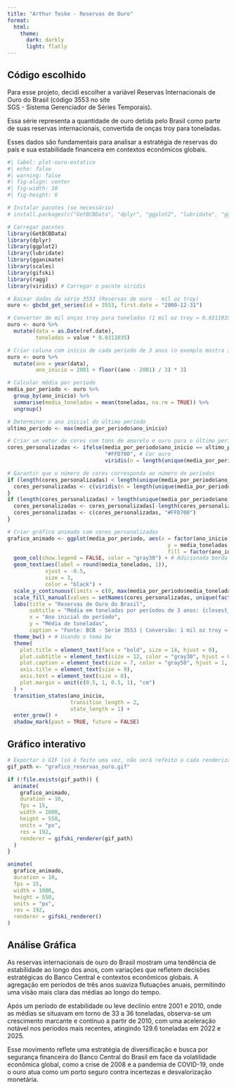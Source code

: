 ---
title: "Arthur Teske - Reservas de Ouro"
format:
  html:
    theme:
      dark: darkly
      light: flatly
---

## Código escolhido

Para esse projeto, decidi escolher a variável Reservas Internacionais de Ouro do Brasil (código 3553 no site 	
SGS - Sistema Gerenciador de Séries Temporais).

  Essa série representa a quantidade de ouro detida pelo Brasil como parte de suas reservas internacionais, convertida de onças troy para toneladas. 
  
Esses dados são fundamentais para analisar a estratégia de reservas do país e sua estabilidade financeira em contextos econômicos globais.

```{r}
#| label: plot-ouro-estatico
#| echo: false
#| warning: false
#| fig-align: center
#| fig-width: 10
#| fig-height: 6

# Instalar pacotes (se necessário)
# install.packages(c("GetBCBData", "dplyr", "ggplot2", "lubridate", "gganimate", "scales", "gifski", "ragg", "viridis"))

# Carregar pacotes
library(GetBCBData)
library(dplyr)
library(ggplot2)
library(lubridate)
library(gganimate)
library(scales)
library(gifski)
library(ragg)
library(viridis) # Carregar o pacote viridis

# Baixar dados da série 3553 (Reservas de ouro - mil oz troy)
ouro <- gbcbd_get_series(id = 3553, first.date = "2000-12-31")

# Converter de mil onças troy para toneladas (1 mil oz troy ≈ 0.0311035 toneladas)
ouro <- ouro %>%
  mutate(data = as.Date(ref.date),
         toneladas = value * 0.0311035)

# Criar coluna com início de cada período de 3 anos (o exemplo mostra 3 anos)
ouro <- ouro %>%
  mutate(ano = year(data),
         ano_inicio = 2001 + floor((ano - 2001) / 3) * 3)

# Calcular média por período
media_por_periodo <- ouro %>%
  group_by(ano_inicio) %>%
  summarise(media_toneladas = mean(toneladas, na.rm = TRUE)) %>%
  ungroup()

# Determinar o ano inicial do último período
ultimo_periodo <- max(media_por_periodo$ano_inicio)

# Criar um vetor de cores com tons de amarelo e ouro para o último período
cores_personalizadas <- ifelse(media_por_periodo$ano_inicio == ultimo_periodo,
                               "#FFD700", # Cor ouro
                               viridis(n = length(unique(media_por_periodo$ano_inicio)) - 1, option = "plasma")[rank(unique(media_por_periodo$ano_inicio))])

# Garantir que o número de cores corresponda ao número de períodos
if (length(cores_personalizadas) < length(unique(media_por_periodo$ano_inicio))) {
  cores_personalizadas <- c(viridis(n = length(unique(media_por_periodo$ano_inicio)) - 1, option = "plasma"), "#FFD700")
}
if (length(cores_personalizadas) > length(unique(media_por_periodo$ano_inicio))) {
  cores_personalizadas <- cores_personalizadas[-length(cores_personalizadas)]
  cores_personalizadas <- c(cores_personalizadas, "#FFD700")
}

# Criar gráfico animado com cores personalizadas
grafico_animado <- ggplot(media_por_periodo, aes(x = factor(ano_inicio),
                                                   y = media_toneladas,
                                                   fill = factor(ano_inicio))) +
  geom_col(show.legend = FALSE, color = "gray30") + # Adicionada borda escura
  geom_text(aes(label = round(media_toneladas, 1)),
            vjust = -0.5,
            size = 3,
            color = "black") +
  scale_y_continuous(limits = c(0, max(media_por_periodo$media_toneladas) * 1.3)) +
  scale_fill_manual(values = setNames(cores_personalizadas, unique(factor(media_por_periodo$ano_inicio)))) +
  labs(title = "Reservas de Ouro do Brasil",
       subtitle = "Média em toneladas por períodos de 3 anos: {closest_state}",
       x = "Ano inicial do período",
       y = "Média de toneladas",
       caption = "Fonte: BCB - Série 3553 | Conversão: 1 mil oz troy ≈ 0.0311035 t") +
  theme_bw() + # Usando o tema bw
  theme(
    plot.title = element_text(face = "bold", size = 14, hjust = 0),
    plot.subtitle = element_text(size = 12, color = "gray30", hjust = 0),
    plot.caption = element_text(size = 7, color = "gray50", hjust = 1, vjust = 1),
    axis.title = element_text(size = 9),
    axis.text = element_text(size = 8),
    plot.margin = unit(c(0.5, 1, 0.5, 1), "cm")
  ) +
  transition_states(ano_inicio,
                    transition_length = 2,
                    state_length = 1) +
  enter_grow() +
  shadow_mark(past = TRUE, future = FALSE)
```
## Gráfico interativo
```{r render_gif, eval=TRUE, echo=FALSE, fig.show='animate', dev='ragg_png'}

# Exportar o GIF (só é feito uma vez, não será refeito a cada renderização)
gif_path <- "grafico_reservas_ouro.gif"

if (!file.exists(gif_path)) {
  animate(
    grafico_animado,
    duration = 10,
    fps = 15,
    width = 1000,
    height = 550,
    units = "px",
    res = 192,
    renderer = gifski_renderer(gif_path)
  )
}

animate(
  grafico_animado,
  duration = 10,
  fps = 15,
  width = 1000,
  height = 550,
  units = "px",
  res = 192,
  renderer = gifski_renderer()
)
```
::: {.center}
:::

## Análise Gráfica

As reservas internacionais de ouro do Brasil mostram uma tendência de estabilidade ao longo dos anos, com variações que refletem decisões estratégicas do Banco Central e contextos econômicos globais. A agregação em períodos de três anos suaviza flutuações anuais, permitindo uma visão mais clara das médias ao longo do tempo.

Após um período de estabilidade ou leve declínio entre 2001 e 2010, onde as médias se situavam em torno de 33 a 36 toneladas, observa-se um crescimento marcante e contínuo a partir de 2010, com uma aceleração notável nos períodos mais recentes, atingindo 129.6 toneladas em 2022 e 2025. 

Esse movimento reflete uma estratégia de diversificação e busca por segurança financeira do Banco Central do Brasil em face da volatilidade econômica global, como a crise de 2008 e a pandemia de COVID-19, onde o ouro atua como um porto seguro contra incertezas e desvalorização monetária.